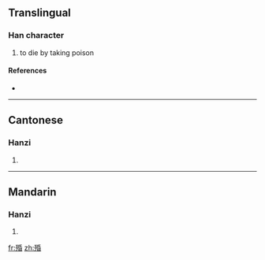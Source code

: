 ==Translingual==

===Han character===
{{Han char|rn=78|rad=歹|as=08|sn=12|four=1226<sub>4</sub>|canj=一弓竹心日 (MNHPA)}}

# to die by taking poison

====References====
* {{Han ref|kx=0582.010|dkj=16507|dj=0975.010|hdz=21390.050|uh=6B99|ud=27545|bh=D9E0|bd=55776}}

----

==Cantonese==

===Hanzi===
{{yue-hanzi|jyut=|y=fan1}}

# {{defn|Cantonese|sort=歹08}}

----

==Mandarin==

===Hanzi===
{{cmn-hanzi|pin=[[hūn]] ([[hun1]])|wg=hun<sup>1</sup>}}

# {{defn|Mandarin|sort=歹08}}

[[fr:殙]]
[[zh:殙]]